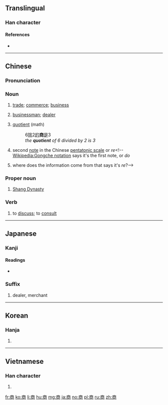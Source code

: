 ==Translingual==
{{stroke order|type=animate}}

===Han character===
{{Han char|rn=30|rad=口|as=08|sn=11|four=00227|canj=YCBR|ids=⿱⿱亠丷冏}}

====References====
* {{Han ref|kx=0194.320|dkj=03803|dj=0415.090|hdz=10288.060|uh=5546|ud=21830|bh=B0D3|bd=45267}}

----

==Chinese==
{{zh-forms}}

===Pronunciation===
{{zh-pron
|m=shāng
|c=soeng1
|mc=y
|oc=y
|ma=
|cat=n,pn,v
}}

===Noun===
{{zh-noun|ts}}

# {{context|Beginning Mandarin|lang=cmn}} [[trade]]; [[commerce]]; [[business]]
# {{context|Beginning Mandarin|lang=cmn}} [[businessman]]; [[dealer]]
# {{context|Beginning Mandarin|lang=cmn}} [[quotient]] (math)
#: 6[[除]]2[[的]]'''商'''[[是]]3
#: ''the '''quotient''' of 6 divided by 2 is 3''
# {{context|archaic|lang=cmn}} second [[note]] in the Chinese [[pentatonic scale]] or ''re''<!--[[Wikipedia:Gongche notation]] says it's the first note, or ''do''
# where does the information come from that says it's ''re''?-->

===Proper noun===
{{zh-proper noun|ts}}

# [[w:Shang dynasty|Shang Dynasty]]

===Verb===
{{zh-verb|ts}}

# {{context|Beginning Mandarin|lang=cmn}} to [[discuss]]; to [[consult]]

----

==Japanese==

===Kanji===
{{ja-kanji|grade=3}}

====Readings====
* {{ja-readings|on=[[しょう]] (shō)|kun=[[あきなう]] (akinau)}}

===Suffix===
{{ja-pos|k|suffix|hira=しょう|rom=shō}}

# dealer, merchant

----

==Korean==

===Hanja===
{{ko-hanja|hangeul=상|rv=sang|mr=sang}}

# {{defn|lang=ko|sort=口08}}

----

==Vietnamese==

===Han character===
{{vi-hantu|[[thương]]}}

# {{defn|lang=vi|sort=口08}}

[[fr:商]]
[[ko:商]]
[[li:商]]
[[hu:商]]
[[mg:商]]
[[ja:商]]
[[no:商]]
[[pl:商]]
[[ru:商]]
[[zh:商]]